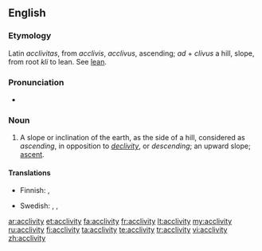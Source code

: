 ==English==

===Etymology===
Latin ''acclivitas'', from ''acclivis'', ''acclivus'', ascending; ''ad'' + ''clivus'' a hill, slope, from root ''kli'' to lean. See [[lean]].

===Pronunciation===
*{{IPA|/əˈklɪvɪtɪ/}}

===Noun===
{{en-noun|acclivit|ies}}

#A slope or inclination of the earth, as the side of a hill, considered as ''ascending'', in opposition to ''[[declivity]]'', or ''descending''; an upward slope; [[ascent]].

====Translations====
{{trans-top|upward slope}}
* Finnish: {{t-|fi|ylämäki}}, {{t+|fi|nousu}}
{{trans-mid}}
* Swedish: {{t|sv|sluttning}}, {{t|sv|stigning}}, {{t|sv|stigning}}
{{trans-bottom}}

[[ar:acclivity]]
[[et:acclivity]]
[[fa:acclivity]]
[[fr:acclivity]]
[[lt:acclivity]]
[[my:acclivity]]
[[ru:acclivity]]
[[fi:acclivity]]
[[ta:acclivity]]
[[te:acclivity]]
[[tr:acclivity]]
[[vi:acclivity]]
[[zh:acclivity]]